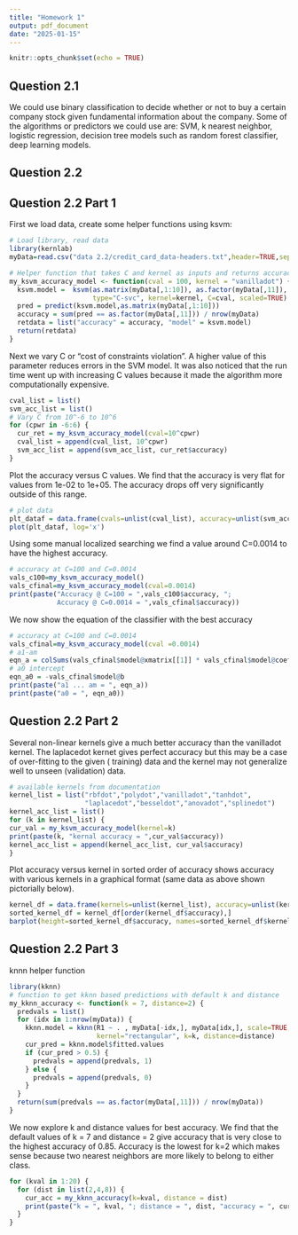```yaml
---
title: "Homework 1"
output: pdf_document
date: "2025-01-15"
---
```


```r
knitr::opts_chunk$set(echo = TRUE)
```

## Question 2.1

We could use binary classification to decide whether or not to buy a certain company stock given fundamental information about the company. Some of the algorithms or predictors we could use are: SVM, k nearest neighbor, logistic regression, decision tree models such as random forest classifier, deep learning models. 

## Question 2.2

## Question 2.2 Part 1

First we load data, create some helper functions using ksvm:

```r
# Load library, read data
library(kernlab)
myData=read.csv("data 2.2/credit_card_data-headers.txt",header=TRUE,sep="")

# Helper function that takes C and kernel as inputs and returns accuracy and model 
my_ksvm_accuracy_model <- function(cval = 100, kernel = "vanilladot") {
  ksvm.model =  ksvm(as.matrix(myData[,1:10]), as.factor(myData[,11]), 
                     type="C-svc", kernel=kernel, C=cval, scaled=TRUE)
  pred = predict(ksvm.model,as.matrix(myData[,1:10]))
  accuracy = sum(pred == as.factor(myData[,11])) / nrow(myData)
  retdata = list("accuracy" = accuracy, "model" = ksvm.model)
  return(retdata)
}
```

Next we vary C or "cost of constraints violation". A higher value of this parameter reduces errors in the SVM model. It was also noticed that the run time went up with increasing C values because it made the algorithm more computationally expensive. 

```r
cval_list = list()
svm_acc_list = list()
# Vary C from 10^-6 to 10^6
for (cpwr in -6:6) {
  cur_ret = my_ksvm_accuracy_model(cval=10^cpwr)
  cval_list = append(cval_list, 10^cpwr)
  svm_acc_list = append(svm_acc_list, cur_ret$accuracy)
}
```

Plot the accuracy versus C values. We find that the accuracy is very flat for values from 1e-02 to 1e+05.
The accuracy drops off very significantly outside of this range. 

```r
# plot data
plt_dataf = data.frame(cvals=unlist(cval_list), accuracy=unlist(svm_acc_list))
plot(plt_dataf, log='x')
```

Using some manual localized searching we find a value around C=0.0014 to have the highest accuracy.

```r
# accuracy at C=100 and C=0.0014
vals_c100=my_ksvm_accuracy_model()
vals_cfinal=my_ksvm_accuracy_model(cval=0.0014)
print(paste("Accuracy @ C=100 = ",vals_c100$accuracy, "; 
            Accuracy @ C=0.0014 = ",vals_cfinal$accuracy))
```

We now show the equation of the classifier with the best accuracy

```r
# accuracy at C=100 and C=0.0014
vals_cfinal=my_ksvm_accuracy_model(cval =0.0014)
# a1-am
eqn_a = colSums(vals_cfinal$model@xmatrix[[1]] * vals_cfinal$model@coef[[1]])
# a0 intercept
eqn_a0 = -vals_cfinal$model@b
print(paste("a1 ... am = ", eqn_a))
print(paste("a0 = ", eqn_a0))
```


## Question 2.2 Part 2

Several non-linear kernels give a much better accuracy than the vanilladot kernel.
The laplacedot kernet gives perfect accuracy but this may be a case of over-fitting to the given ( training) data and the kernel may not generalize well to unseen (validation) data. 

```r
# available kernels from documentation
kernel_list = list("rbfdot","polydot","vanilladot","tanhdot",
                   "laplacedot","besseldot","anovadot","splinedot")
kernel_acc_list = list()
for (k in kernel_list) {
cur_val = my_ksvm_accuracy_model(kernel=k)
print(paste(k, "kernal accuracy = ",cur_val$accuracy))
kernel_acc_list = append(kernel_acc_list, cur_val$accuracy)
}
```

Plot accuracy versus kernel in sorted order of accuracy shows accuracy with various kernels in a graphical format (same data as above shown pictorially below).

```r
kernel_df = data.frame(kernels=unlist(kernel_list), accuracy=unlist(kernel_acc_list))
sorted_kernel_df = kernel_df[order(kernel_df$accuracy),]
barplot(height=sorted_kernel_df$accuracy, names=sorted_kernel_df$kernels)
```

## Question 2.2 Part 3

knnn helper function

```r
library(kknn)
# function to get kknn based predictions with default k and distance
my_kknn_accuracy <- function(k = 7, distance=2) {
  predvals = list()
  for (idx in 1:nrow(myData)) {
    kknn.model = kknn(R1 ~ . , myData[-idx,], myData[idx,], scale=TRUE, 
                      kernel="rectangular", k=k, distance=distance)
    cur_pred = kknn.model$fitted.values
    if (cur_pred > 0.5) {
      predvals = append(predvals, 1)
    } else {
      predvals = append(predvals, 0)
    }
  }
  return(sum(predvals == as.factor(myData[,11])) / nrow(myData))
}
```

We now explore k and distance values for best accuracy.
We find that the default values of k = 7 and distance = 2 give accuracy that is very close to the highest accuracy of 0.85.
Accuracy is the lowest for k=2 which makes sense because two nearest neighbors are more likely to belong to either class.

```r
for (kval in 1:20) {
  for (dist in list(2,4,8)) {
    cur_acc = my_kknn_accuracy(k=kval, distance = dist)
    print(paste("k = ", kval, "; distance = ", dist, "accuracy = ", cur_acc))
  }
}
```